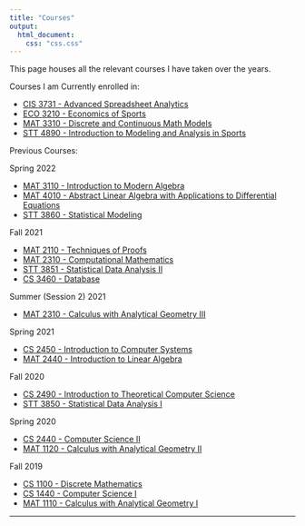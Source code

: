 ```yaml
---
title: "Courses"
output:
  html_document:
    css: "css.css"
---
```


This page houses all the relevant courses I have taken over the years.

Courses I am Currently enrolled in:

* [CIS 3731 - Advanced Spreadsheet Analytics](Spreadsheet_Analytics.html)
* [ECO 3210 - Economics of Sports](Economics_Sports.html)
* [MAT 3310 - Discrete and Continuous Math Models](Math_Models.html)
* [STT 4890 - Introduction to Modeling and Analysis in Sports](Sports_Modeling.html)


Previous Courses:

Spring 2022

* [MAT 3110 - Introduction to Modern Algebra](Modern_Algebra.html)
* [MAT 4010 - Abstract Linear Algebra with Applications to Differential Equations](Abstract_Linear_Algebra.html)
* [STT 3860 - Statistical Modeling](Statistical_Modeling.html)


Fall 2021

* [MAT 2110 - Techniques of Proofs](Techniques_Proof.html)
* [MAT 2310 - Computational Mathematics](Comp_Math.html)
* [STT 3851 - Statistical Data Analysis II](Stat-Data_Analysis_II.html)
* [CS 3460 - Database](Database.html)

Summer (Session 2) 2021

* [MAT 2310 - Calculus with Analytical Geometry III](Calc_III.html)

Spring 2021

* [CS 2450 - Introduction to Computer Systems](Intro_Systems.html)
* [MAT 2440 - Introduction to Linear Algebra](Linear_Algebra.html)

Fall 2020

* [CS 2490 - Introduction to Theoretical Computer Science](Computer_Theory.html)
* [STT 3850 - Statistical Data Analysis I](Stat_Data_Analysis_I.html)

Spring 2020

* [CS 2440 - Computer Science II](CS_II.html)
* [MAT 1120 - Calculus with Analytical Geometry II](Calc_II.html)

Fall 2019

* [CS 1100 - Discrete Mathematics](Discrete.html)
* [CS 1440 - Computer Science I](CS_I.html)
* [MAT 1110 - Calculus with Analytical Geometry I](Calc_I.html)

__________
